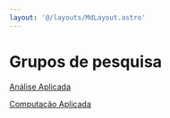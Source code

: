 ```yaml
---
layout: '@/layouts/MdLayout.astro'
---
```






Grupos de pesquisa
==================









[Análise Aplicada](http://dgp.cnpq.br/dgp/espelhogrupo/6801176376654796)


[Computação Aplicada](http://dgp.cnpq.br/dgp/espelhogrupo/3477129116119686)









